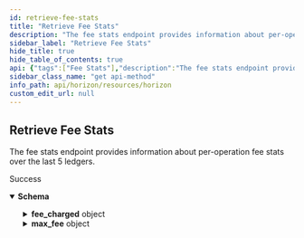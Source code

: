 ```yaml
---
id: retrieve-fee-stats
title: "Retrieve Fee Stats"
description: "The fee stats endpoint provides information about per-operation fee stats over the last 5 ledgers."
sidebar_label: "Retrieve Fee Stats"
hide_title: true
hide_table_of_contents: true
api: {"tags":["Fee Stats"],"description":"The fee stats endpoint provides information about per-operation fee stats over the last 5 ledgers.","operationId":"RetrieveFeeStats","responses":{"200":{"description":"Success","content":{"application/json":{"schema":{"type":"object","properties":{"last_ledger":{"type":"string"},"last_ledger_base_fee":{"type":"string"},"ledger_capacity_usage":{"type":"string"},"fee_charged":{"type":"object","properties":{"max":{"type":"string"},"min":{"type":"string"},"mode":{"type":"string"},"p10":{"type":"string"},"p20":{"type":"string"},"p30":{"type":"string"},"p40":{"type":"string"},"p50":{"type":"string"},"p60":{"type":"string"},"p70":{"type":"string"},"p80":{"type":"string"},"p90":{"type":"string"},"p95":{"type":"string"},"p99":{"type":"string"}},"title":"FeeDistribution"},"max_fee":{"type":"object","properties":{"max":{"type":"string"},"min":{"type":"string"},"mode":{"type":"string"},"p10":{"type":"string"},"p20":{"type":"string"},"p30":{"type":"string"},"p40":{"type":"string"},"p50":{"type":"string"},"p60":{"type":"string"},"p70":{"type":"string"},"p80":{"type":"string"},"p90":{"type":"string"},"p95":{"type":"string"},"p99":{"type":"string"}},"title":"FeeDistribution"}},"title":"FeeStats"},"examples":{"RetrieveFeeStats":{"value":{"last_ledger":"43277313","last_ledger_base_fee":"100","ledger_capacity_usage":"1","fee_charged":{"max":"5500","min":"5000","mode":"5000","p10":"5000","p20":"5000","p30":"5000","p40":"5000","p50":"5001","p60":"5001","p70":"5066","p80":"5066","p90":"5500","p95":"5500","p99":"5500"},"max_fee":{"max":"616065406","min":"5000","mode":"10003","p10":"10000","p20":"10003","p30":"10003","p40":"20005","p50":"20005","p60":"50020","p70":"50020","p80":"150000","p90":"500000","p95":"500000","p99":"1490000"}}}}}}}},"method":"get","path":"/fee_stats","servers":[{"url":"https://horizon.stellar.org","description":"The main network"},{"url":"https://horizon-testnet.stellar.org","description":"The test network"}],"info":{"title":"Horizon","version":"0.0.1"},"postman":{"name":"Retrieve Fee Stats","description":{"content":"The fee stats endpoint provides information about per-operation fee stats over the last 5 ledgers.","type":"text/plain"},"url":{"path":["fee_stats"],"host":["{{baseUrl}}"],"query":[],"variable":[]},"header":[{"key":"Accept","value":"application/json"}],"method":"GET"}}
sidebar_class_name: "get api-method"
info_path: api/horizon/resources/horizon
custom_edit_url: null
---
```



## Retrieve Fee Stats



The fee stats endpoint provides information about per-operation fee stats over the last 5 ledgers.

<div><ApiTabs><TabItem label={"200"} value={"200"}><div>

Success

</div><div><MimeTabs schemaType={"response"}><TabItem label={"application/json"} value={"application/json"}><SchemaTabs><TabItem label={"Schema"} value={"Schema"}><details style={{}} data-collapsed={false} open={true}><summary style={{"textAlign":"left"}}><strong>Schema</strong></summary><div style={{"textAlign":"left","marginLeft":"1rem"}}></div><ul style={{"marginLeft":"1rem"}}><SchemaItem collapsible={false} name={"last_ledger"} required={false} schemaName={"string"} qualifierMessage={undefined} schema={{"type":"string"}}></SchemaItem><SchemaItem collapsible={false} name={"last_ledger_base_fee"} required={false} schemaName={"string"} qualifierMessage={undefined} schema={{"type":"string"}}></SchemaItem><SchemaItem collapsible={false} name={"ledger_capacity_usage"} required={false} schemaName={"string"} qualifierMessage={undefined} schema={{"type":"string"}}></SchemaItem><SchemaItem collapsible={true} className={"schemaItem"}><details style={{}}><summary style={{}}><strong>fee_charged</strong><span style={{"opacity":"0.6"}}> object</span></summary><div style={{"marginLeft":"1rem"}}><SchemaItem collapsible={false} name={"max"} required={false} schemaName={"string"} qualifierMessage={undefined} schema={{"type":"string"}}></SchemaItem><SchemaItem collapsible={false} name={"min"} required={false} schemaName={"string"} qualifierMessage={undefined} schema={{"type":"string"}}></SchemaItem><SchemaItem collapsible={false} name={"mode"} required={false} schemaName={"string"} qualifierMessage={undefined} schema={{"type":"string"}}></SchemaItem><SchemaItem collapsible={false} name={"p10"} required={false} schemaName={"string"} qualifierMessage={undefined} schema={{"type":"string"}}></SchemaItem><SchemaItem collapsible={false} name={"p20"} required={false} schemaName={"string"} qualifierMessage={undefined} schema={{"type":"string"}}></SchemaItem><SchemaItem collapsible={false} name={"p30"} required={false} schemaName={"string"} qualifierMessage={undefined} schema={{"type":"string"}}></SchemaItem><SchemaItem collapsible={false} name={"p40"} required={false} schemaName={"string"} qualifierMessage={undefined} schema={{"type":"string"}}></SchemaItem><SchemaItem collapsible={false} name={"p50"} required={false} schemaName={"string"} qualifierMessage={undefined} schema={{"type":"string"}}></SchemaItem><SchemaItem collapsible={false} name={"p60"} required={false} schemaName={"string"} qualifierMessage={undefined} schema={{"type":"string"}}></SchemaItem><SchemaItem collapsible={false} name={"p70"} required={false} schemaName={"string"} qualifierMessage={undefined} schema={{"type":"string"}}></SchemaItem><SchemaItem collapsible={false} name={"p80"} required={false} schemaName={"string"} qualifierMessage={undefined} schema={{"type":"string"}}></SchemaItem><SchemaItem collapsible={false} name={"p90"} required={false} schemaName={"string"} qualifierMessage={undefined} schema={{"type":"string"}}></SchemaItem><SchemaItem collapsible={false} name={"p95"} required={false} schemaName={"string"} qualifierMessage={undefined} schema={{"type":"string"}}></SchemaItem><SchemaItem collapsible={false} name={"p99"} required={false} schemaName={"string"} qualifierMessage={undefined} schema={{"type":"string"}}></SchemaItem></div></details></SchemaItem><SchemaItem collapsible={true} className={"schemaItem"}><details style={{}}><summary style={{}}><strong>max_fee</strong><span style={{"opacity":"0.6"}}> object</span></summary><div style={{"marginLeft":"1rem"}}><SchemaItem collapsible={false} name={"max"} required={false} schemaName={"string"} qualifierMessage={undefined} schema={{"type":"string"}}></SchemaItem><SchemaItem collapsible={false} name={"min"} required={false} schemaName={"string"} qualifierMessage={undefined} schema={{"type":"string"}}></SchemaItem><SchemaItem collapsible={false} name={"mode"} required={false} schemaName={"string"} qualifierMessage={undefined} schema={{"type":"string"}}></SchemaItem><SchemaItem collapsible={false} name={"p10"} required={false} schemaName={"string"} qualifierMessage={undefined} schema={{"type":"string"}}></SchemaItem><SchemaItem collapsible={false} name={"p20"} required={false} schemaName={"string"} qualifierMessage={undefined} schema={{"type":"string"}}></SchemaItem><SchemaItem collapsible={false} name={"p30"} required={false} schemaName={"string"} qualifierMessage={undefined} schema={{"type":"string"}}></SchemaItem><SchemaItem collapsible={false} name={"p40"} required={false} schemaName={"string"} qualifierMessage={undefined} schema={{"type":"string"}}></SchemaItem><SchemaItem collapsible={false} name={"p50"} required={false} schemaName={"string"} qualifierMessage={undefined} schema={{"type":"string"}}></SchemaItem><SchemaItem collapsible={false} name={"p60"} required={false} schemaName={"string"} qualifierMessage={undefined} schema={{"type":"string"}}></SchemaItem><SchemaItem collapsible={false} name={"p70"} required={false} schemaName={"string"} qualifierMessage={undefined} schema={{"type":"string"}}></SchemaItem><SchemaItem collapsible={false} name={"p80"} required={false} schemaName={"string"} qualifierMessage={undefined} schema={{"type":"string"}}></SchemaItem><SchemaItem collapsible={false} name={"p90"} required={false} schemaName={"string"} qualifierMessage={undefined} schema={{"type":"string"}}></SchemaItem><SchemaItem collapsible={false} name={"p95"} required={false} schemaName={"string"} qualifierMessage={undefined} schema={{"type":"string"}}></SchemaItem><SchemaItem collapsible={false} name={"p99"} required={false} schemaName={"string"} qualifierMessage={undefined} schema={{"type":"string"}}></SchemaItem></div></details></SchemaItem></ul></details></TabItem><TabItem label={"Example (from schema)"} value={"Example (from schema)"}><ResponseSamples responseExample={"{\n  \"last_ledger\": \"string\",\n  \"last_ledger_base_fee\": \"string\",\n  \"ledger_capacity_usage\": \"string\",\n  \"fee_charged\": {\n    \"max\": \"string\",\n    \"min\": \"string\",\n    \"mode\": \"string\",\n    \"p10\": \"string\",\n    \"p20\": \"string\",\n    \"p30\": \"string\",\n    \"p40\": \"string\",\n    \"p50\": \"string\",\n    \"p60\": \"string\",\n    \"p70\": \"string\",\n    \"p80\": \"string\",\n    \"p90\": \"string\",\n    \"p95\": \"string\",\n    \"p99\": \"string\"\n  },\n  \"max_fee\": {\n    \"max\": \"string\",\n    \"min\": \"string\",\n    \"mode\": \"string\",\n    \"p10\": \"string\",\n    \"p20\": \"string\",\n    \"p30\": \"string\",\n    \"p40\": \"string\",\n    \"p50\": \"string\",\n    \"p60\": \"string\",\n    \"p70\": \"string\",\n    \"p80\": \"string\",\n    \"p90\": \"string\",\n    \"p95\": \"string\",\n    \"p99\": \"string\"\n  }\n}"} language={"json"}></ResponseSamples></TabItem><TabItem label={"RetrieveFeeStats"} value={"RetrieveFeeStats"}><ResponseSamples responseExample={"{\n  \"last_ledger\": \"43277313\",\n  \"last_ledger_base_fee\": \"100\",\n  \"ledger_capacity_usage\": \"1\",\n  \"fee_charged\": {\n    \"max\": \"5500\",\n    \"min\": \"5000\",\n    \"mode\": \"5000\",\n    \"p10\": \"5000\",\n    \"p20\": \"5000\",\n    \"p30\": \"5000\",\n    \"p40\": \"5000\",\n    \"p50\": \"5001\",\n    \"p60\": \"5001\",\n    \"p70\": \"5066\",\n    \"p80\": \"5066\",\n    \"p90\": \"5500\",\n    \"p95\": \"5500\",\n    \"p99\": \"5500\"\n  },\n  \"max_fee\": {\n    \"max\": \"616065406\",\n    \"min\": \"5000\",\n    \"mode\": \"10003\",\n    \"p10\": \"10000\",\n    \"p20\": \"10003\",\n    \"p30\": \"10003\",\n    \"p40\": \"20005\",\n    \"p50\": \"20005\",\n    \"p60\": \"50020\",\n    \"p70\": \"50020\",\n    \"p80\": \"150000\",\n    \"p90\": \"500000\",\n    \"p95\": \"500000\",\n    \"p99\": \"1490000\"\n  }\n}"} language={"json"}></ResponseSamples></TabItem></SchemaTabs></TabItem></MimeTabs></div></TabItem></ApiTabs></div>
      